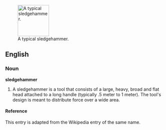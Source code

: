 [[Image:Sledgehammer.jpg|right|thumb|100px|A typical sledgehammer.]]
==English==
===Noun===
'''sledgehammer'''
#A sledgehammer is a tool that consists of a large, heavy, broad and flat head attached to a long handle (typically .5 meter to 1 meter). The tool's design is meant to distribute force over a wide area.
====Reference====
This entry is adapted from the Wikipedia entry of the same name.

{{Wikipedia}}